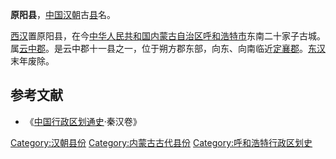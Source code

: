 '''原阳县'''，[[中国|中国]][[汉朝|汉朝]]古[[县|县]]名。

[[西汉|西汉]]置原阳县，在今[[中华人民共和国|中华人民共和国]][[内蒙古自治区|内蒙古自治区]][[呼和浩特市|呼和浩特市]]东南二十家子古城。属[[云中郡_(赵国)|云中郡]]。是云中郡十一县之一，位于朔方郡东部，向东、向南临近[[定襄郡|定襄郡]]。[[东汉|东汉]]末年废除。

==参考文献==
*《[[中国行政区划通史|中国行政区划通史]]·秦汉卷》

{{DEFAULTSORT:Y}}
{{汉朝行政区划小作品}}
[[Category:汉朝县份|Category:汉朝县份]]
[[Category:内蒙古古代县份|Category:内蒙古古代县份]]
[[Category:呼和浩特行政区划史|Category:呼和浩特行政区划史]]